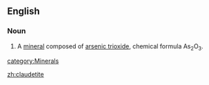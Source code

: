 ==English==

===Noun===
{{en-noun|-}}
{{wikipedia}}

#A [[mineral]] composed of [[arsenic trioxide]], chemical formula As<sub>2</sub>O<sub>3</sub>.

[[category:Minerals]]

[[zh:claudetite]]